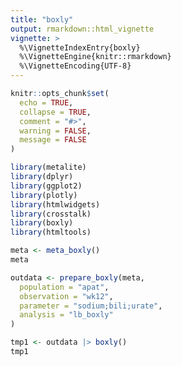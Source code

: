 ```yaml
---
title: "boxly"
output: rmarkdown::html_vignette
vignette: >
  %\VignetteIndexEntry{boxly}
  %\VignetteEngine{knitr::rmarkdown}
  %\VignetteEncoding{UTF-8}
---
```


```r
knitr::opts_chunk$set(
  echo = TRUE,
  collapse = TRUE,
  comment = "#>",
  warning = FALSE,
  message = FALSE
)
```

```r
library(metalite)
library(dplyr)
library(ggplot2)
library(plotly)
library(htmlwidgets)
library(crosstalk)
library(boxly)
library(htmltools)
```

```r
meta <- meta_boxly()
meta
```

```r
outdata <- prepare_boxly(meta,
  population = "apat",
  observation = "wk12",
  parameter = "sodium;bili;urate",
  analysis = "lb_boxly"
)
```

```r
tmp1 <- outdata |> boxly()
tmp1
```
